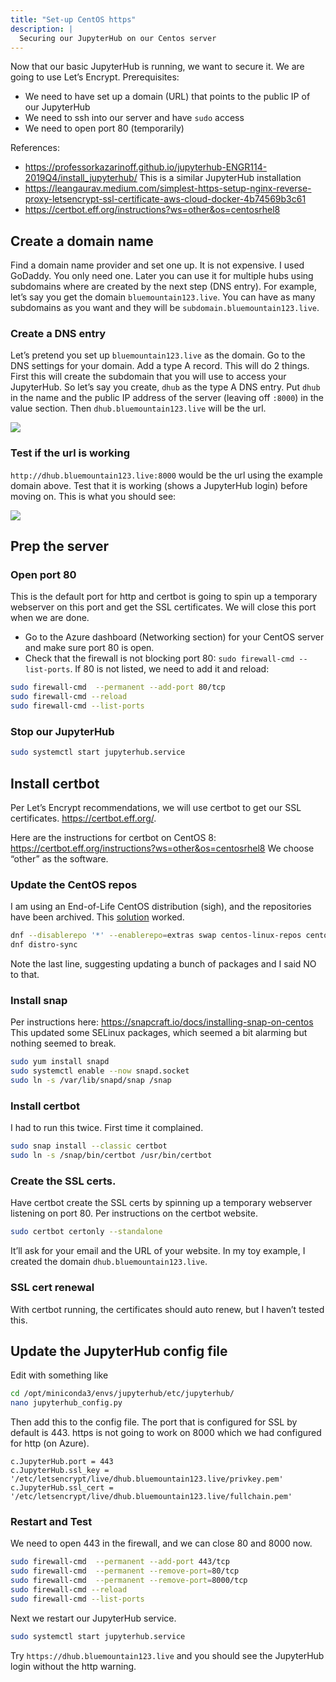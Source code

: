 ```yaml
---
title: "Set-up CentOS https"
description: |
  Securing our JupyterHub on our Centos server
---
```


Now that our basic JupyterHub is running, we want to secure it. We are going to use Let's Encrypt. Prerequisites:

* We need to have set up a domain (URL) that points to the public IP of our JupyterHub
* We need to ssh into our server and have `sudo` access
* We need to open port 80 (temporarily)

References:

* <https://professorkazarinoff.github.io/jupyterhub-ENGR114-2019Q4/install_jupyterhub/> This is a similar JupyterHub installation
* <https://leangaurav.medium.com/simplest-https-setup-nginx-reverse-proxy-letsencrypt-ssl-certificate-aws-cloud-docker-4b74569b3c61>
* <https://certbot.eff.org/instructions?ws=other&os=centosrhel8>

## Create a domain name

Find a domain name provider and set one up. It is not expensive. I used GoDaddy. You only need one. Later you can use it for multiple hubs using subdomains where are created by the next step (DNS entry). For example, let's say you get the domain `bluemountain123.live`. You can have as many subdomains as you want and they will be `subdomain.bluemountain123.live`.

### Create a DNS entry

Let's pretend you set up `bluemountain123.live` as the domain. Go to the DNS settings for your domain. Add a type A record. This will do 2 things. First this will create the subdomain that you will use to access your JupyterHub. So let's say you create, `dhub` as the type A DNS entry. Put `dhub` in the name and the public IP address of the server (leaving off `:8000`) in the value section. Then `dhub.bluemountain123.live` will be the url.

![](images/img8.png)

### Test if the url is working

`http://dhub.bluemountain123.live:8000` would be the url using the example domain above. Test that it is working (shows a JupyterHub login) before moving on. This is what you should see:

![](images/img9.png)


## Prep the server

### Open port 80

This is the default port for http and certbot is going to spin up a temporary webserver on this port and get the SSL certificates. We will close this port when we are done.

* Go to the Azure dashboard (Networking section) for your CentOS server and make sure port 80 is open.
* Check that the firewall is not blocking port 80: `sudo firewall-cmd --list-ports`. If 80 is not listed, we need to add it and reload:

```bash
sudo firewall-cmd  --permanent --add-port 80/tcp
sudo firewall-cmd --reload
sudo firewall-cmd --list-ports
```

### Stop our JupyterHub

```bash
sudo systemctl start jupyterhub.service
```

## Install certbot

Per Let's Encrypt recommendations, we will use certbot  to get our SSL certificates. <https://certbot.eff.org/>.

Here are the instructions for certbot on CentOS 8: <https://certbot.eff.org/instructions?ws=other&os=centosrhel8> We choose "other" as the software.

### Update the CentOS repos

I am using an End-of-Life CentOS distribution (sigh), and the repositories have been archived. This [solution](https://forums.centos.org/viewtopic.php?f=54&t=78708#p330705) worked.

```bash
dnf --disablerepo '*' --enablerepo=extras swap centos-linux-repos centos-stream-repos
dnf distro-sync
```

Note the last line, suggesting updating a bunch of packages and I said NO to that.

### Install snap

Per instructions here: <https://snapcraft.io/docs/installing-snap-on-centos> This updated some SELinux packages, which seemed a bit alarming but nothing seemed to break.

```bash
sudo yum install snapd
sudo systemctl enable --now snapd.socket
sudo ln -s /var/lib/snapd/snap /snap
```

### Install certbot

I had to run this twice. First time it complained.

```bash
sudo snap install --classic certbot
sudo ln -s /snap/bin/certbot /usr/bin/certbot
```

### Create the SSL certs.

Have certbot create the SSL certs by spinning up a temporary webserver listening on port 80. Per instructions on the certbot website.

```bash
sudo certbot certonly --standalone
```

It'll ask for your email and the URL of your website. In my toy example, I created the domain `dhub.bluemountain123.live`.

### SSL cert renewal

With certbot running, the certificates should auto renew, but I haven't tested this.


## Update the JupyterHub config file

Edit with something like

```bash
cd /opt/miniconda3/envs/jupyterhub/etc/jupyterhub/
nano jupyterhub_config.py
```

Then add this to the config file. The port that is configured for SSL by default is 443. https is not going to work on 8000 which we had configured for http (on Azure). 

```   
c.JupyterHub.port = 443
c.JupyterHub.ssl_key = '/etc/letsencrypt/live/dhub.bluemountain123.live/privkey.pem'
c.JupyterHub.ssl_cert = '/etc/letsencrypt/live/dhub.bluemountain123.live/fullchain.pem'
```


### Restart and Test

We need to open 443 in the firewall, and we can close 80 and 8000 now.

```bash
sudo firewall-cmd  --permanent --add-port 443/tcp
sudo firewall-cmd  --permanent --remove-port=80/tcp
sudo firewall-cmd  --permanent --remove-port=8000/tcp
sudo firewall-cmd --reload
sudo firewall-cmd --list-ports
```

Next we restart our JupyterHub service.

```bash
sudo systemctl start jupyterhub.service
```

Try `https://dhub.bluemountain123.live` and you should see the JupyterHub login without the http warning.




